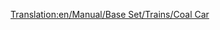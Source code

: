 [[Translation:en/Manual/Base Set/Trains/Coal Car]]
{{nl/Manual/Base Set/Trains/Wagons|Naam=Kolenwagon
|Afbeelding= [[File:en/Manual/Base Set/Trains/Coaltruck.png]]
|NormaalKosten=£1,375 ($2,750)
|NormaalGewicht=18 / 48 t
|NormaalCapaciteit=30 ton kolen
|MonoKosten=£1,375 ($2,750)
|MonoGewicht=18 / 53 t
|MonoCapaciteit=35 ton kolen
|MagKosten=£1,375 ($2,750)
|MagGewicht=18 / 55 t
|MagCapaciteit=37 ton kolen
|Omschrijving=De kolenwagon kan kolen transporteren. Deze wagon is beschikbaar in [[nl/Manual/Klimaat#gematigd|gematigd]] en [[en/Klimaat#subarctisch|subarctische]] klimaten.
}}